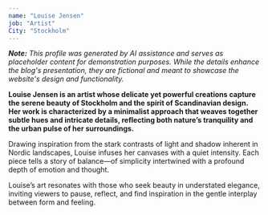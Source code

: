 ```yaml
---
name: "Louise Jensen"
job: "Artist"
City: "Stockholm"
---
```


_**Note:** This profile was generated by AI assistance and serves as placeholder content for demonstration purposes. While the details enhance the blog's presentation, they are fictional and meant to showcase the website's design and functionality._

**Louise Jensen is an artist whose delicate yet powerful creations capture the serene beauty of Stockholm and the spirit of Scandinavian design. Her work is characterized by a minimalist approach that weaves together subtle hues and intricate details, reflecting both nature’s tranquility and the urban pulse of her surroundings.**

Drawing inspiration from the stark contrasts of light and shadow inherent in Nordic landscapes, Louise infuses her canvases with a quiet intensity. Each piece tells a story of balance—of simplicity intertwined with a profound depth of emotion and thought.

Louise’s art resonates with those who seek beauty in understated elegance, inviting viewers to pause, reflect, and find inspiration in the gentle interplay between form and feeling.
